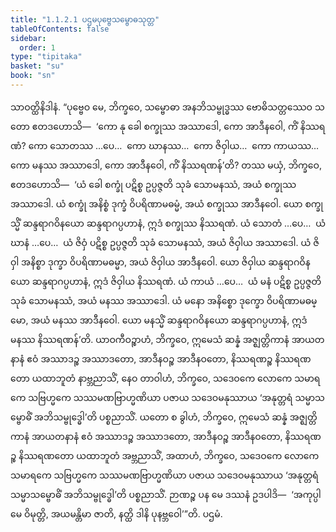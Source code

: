 ```yaml
---
title: "1.1.2.1 ပဌမပုဗ္ဗေသမ္ဗောဓသုတ္တ"
tableOfContents: false
sidebar:
  order: 1
type: "tipitaka"
basket: "su"
book: "sn"
---
```



<DynamicBreadcrumb />

<Division number="13" book="sn" e="ch" v="18" p="281">

<Paragraph number="30" book="sn">
သာဝတ္ထိနိဒါနံ. “ပုဗ္ဗေဝ မေ, ဘိက္ခဝေ, သမ္ဗောဓာ အနဘိသမ္ဗုဒ္ဓဿ ဗောဓိသတ္တဿေဝ သတော ဧတဒဟောသိ—  ‘ကော နု ခေါ စက္ခုဿ အဿာဒေါ, ကော အာဒီနဝေါ, ကိံ နိဿရဏံ? ကော သောတဿ …ပေ…  ကော ဃာနဿ…  ကော ဇိဝှါယ…  ကော ကာယဿ…  ကော မနဿ အဿာဒေါ, ကော အာဒီနဝေါ, ကိံ နိဿရဏန်’တိ? တဿ မယှံ, ဘိက္ခဝေ, ဧတဒဟောသိ—  ‘ယံ ခေါ စက္ခုံ ပဋိစ္စ ဥပ္ပဇ္ဇတိ သုခံ သောမနဿံ, အယံ စက္ခုဿ အဿာဒေါ. ယံ စက္ခုံ အနိစ္စံ ဒုက္ခံ ဝိပရိဏာမဓမ္မံ, အယံ စက္ခုဿ အာဒီနဝေါ. ယော စက္ခုသ္မိံ ဆန္ဒရာဂဝိနယော ဆန္ဒရာဂပ္ပဟာနံ, ဣဒံ စက္ခုဿ နိဿရဏံ. ယံ သောတံ …ပေ…  ယံ ဃာနံ …ပေ…  ယံ ဇိဝှံ ပဋိစ္စ ဥပ္ပဇ္ဇတိ သုခံ သောမနဿံ, အယံ ဇိဝှါယ အဿာဒေါ. ယံ ဇိဝှါ အနိစ္စာ ဒုက္ခာ ဝိပရိဏာမဓမ္မာ, အယံ ဇိဝှါယ အာဒီနဝေါ. ယော ဇိဝှါယ ဆန္ဒရာဂဝိနယော ဆန္ဒရာဂပ္ပဟာနံ, ဣဒံ ဇိဝှါယ နိဿရဏံ. ယံ ကာယံ …ပေ…  ယံ မနံ ပဋိစ္စ ဥပ္ပဇ္ဇတိ သုခံ သောမနဿံ, အယံ မနဿ အဿာဒေါ. ယံ မနော အနိစ္စော ဒုက္ခော ဝိပရိဏာမဓမ္မော, အယံ မနဿ အာဒီနဝေါ. ယော မနသ္မိံ ဆန္ဒရာဂဝိနယော ဆန္ဒရာဂပ္ပဟာနံ, ဣဒံ မနဿ နိဿရဏန်’တိ.
</Paragraph>

<Paragraph number="31" book="sn">
ယာဝကီဝဉ္စာဟံ, ဘိက္ခဝေ, ဣမေသံ ဆန္နံ အဇ္ဈတ္တိကာနံ အာယတနာနံ ဧဝံ အဿာဒဉ္စ အဿာဒတော, အာဒီနဝဉ္စ အာဒီနဝတော, နိဿရဏဉ္စ နိဿရဏတော ယထာဘူတံ နာဗ္ဘညာသိံ, နေဝ တာဝါဟံ, ဘိက္ခဝေ, သဒေဝကေ လောကေ သမာရကေ သဗြဟ္မကေ သဿမဏဗြာဟ္မဏိယာ ပဇာယ သဒေဝမနုဿာယ ‘အနုတ္တရံ သမ္မာသမ္ဗောဓိံ အဘိသမ္ဗုဒ္ဓေါ’တိ ပစ္စညာသိံ. ယတော စ ခွါဟံ, ဘိက္ခဝေ, ဣမေသံ ဆန္နံ အဇ္ဈတ္တိကာနံ အာယတနာနံ ဧဝံ အဿာဒဉ္စ အဿာဒတော, အာဒီနဝဉ္စ အာဒီနဝတော, နိဿရဏဉ္စ နိဿရဏတော ယထာဘူတံ အဗ္ဘညာသိံ, အထာဟံ, ဘိက္ခဝေ, သဒေဝကေ လောကေ သမာရကေ သဗြဟ္မကေ သဿမဏဗြာဟ္မဏိယာ ပဇာယ သဒေဝမနုဿာယ ‘အနုတ္တရံ သမ္မာသမ္ဗောဓိံ အဘိသမ္ဗုဒ္ဓေါ’တိ ပစ္စညာသိံ. ဉာဏဉ္စ ပန မေ ဒဿနံ ဥဒပါဒိ—  ‘အကုပ္ပါ မေ ဝိမုတ္တိ, အယမန္တိမာ ဇာတိ, နတ္ထိ ဒါနိ ပုနဗ္ဘဝေါ’”တိ.

</Paragraph>
</Division>

<Paragraph number="32" type="center" book="sn">
ပဌမံ.
</Paragraph>